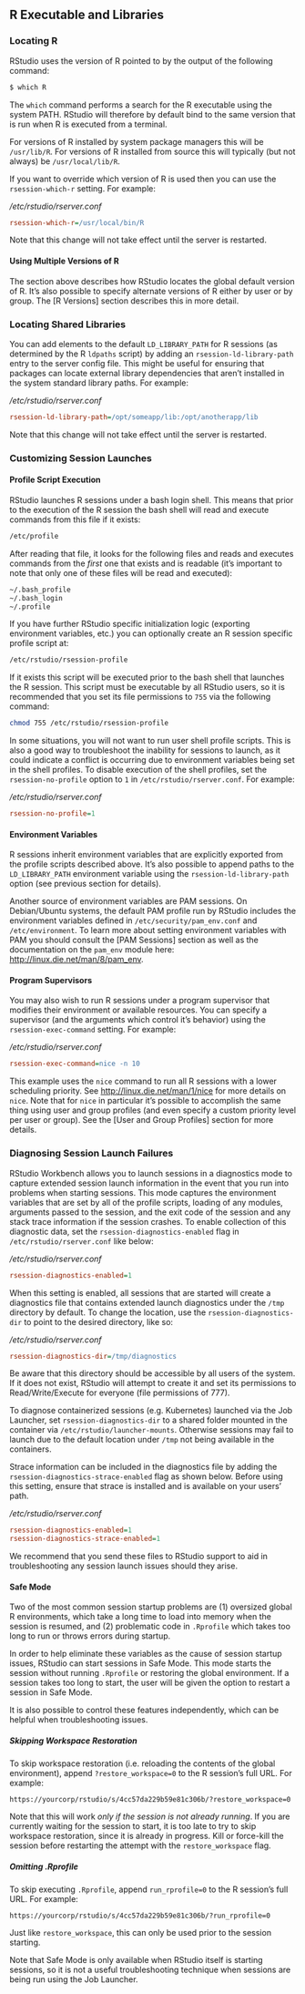 ## R Executable and Libraries

### Locating R

RStudio uses the version of R pointed to by the output of the following command:

```bash
$ which R
```

The `which` command performs a search for the R executable using the system PATH. RStudio will therefore by default bind to the same version that is run when R is executed from a terminal.

For versions of R installed by system package managers this will be `/usr/lib/R`. For versions of R installed from source this will typically (but not always) be `/usr/local/lib/R`.

If you want to override which version of R is used then you can use the `rsession-which-r` setting. For example:

*/etc/rstudio/rserver.conf*

```ini
rsession-which-r=/usr/local/bin/R
```

Note that this change will not take effect until the server is restarted.

#### Using Multiple Versions of R {.pro-header}

The section above describes how RStudio locates the global default version of R. It's also possible to specify alternate versions of R either by user or by group. The [R Versions] section describes this in more detail.

### Locating Shared Libraries

You can add elements to the default `LD_LIBRARY_PATH` for R sessions (as determined by the R `ldpaths` script) by adding an `rsession-ld-library-path` entry to the server config file. This might be useful for ensuring that packages can locate external library dependencies that aren't installed in the system standard library paths. For example:

*/etc/rstudio/rserver.conf*

```ini
rsession-ld-library-path=/opt/someapp/lib:/opt/anotherapp/lib
```

Note that this change will not take effect until the server is restarted.

### Customizing Session Launches {.pro-header}

#### Profile Script Execution

RStudio launches R sessions under a bash login shell. This means that prior to the execution of the R session the bash shell will read and execute commands  from this file if it exists:

```bash
/etc/profile
```

After reading that file, it looks for the following files and reads and executes commands from the *first* one that exists and is readable (it's important to note that only one of these files will be read and executed):

```bash
~/.bash_profile
~/.bash_login
~/.profile
```

If you have further RStudio specific initialization logic (exporting environment variables, etc.) you can optionally create an R session specific profile script at:

```bash
/etc/rstudio/rsession-profile
```

If it exists this script will be executed prior to the bash shell that launches the R session. This script must be executable by all RStudio users, so it is recommended that you set its file permissions to `755` via the following command:

```bash
chmod 755 /etc/rstudio/rsession-profile
```

In some situations, you will not want to run user shell profile scripts. This is also a good way to troubleshoot the inability for sessions to launch, as it could indicate a conflict is occurring due to environment variables being set in the shell profiles. To disable execution of the shell profiles, set the `rsession-no-profile` option to `1` in `/etc/rstudio/rserver.conf`. For example:

*/etc/rstudio/rserver.conf*

```ini
rsession-no-profile=1
```

#### Environment Variables

R sessions inherit environment variables that are explicitly exported from the  profile scripts described above. It's also possible to append paths to the `LD_LIBRARY_PATH` environment variable using the `rsession-ld-library-path` option (see previous section for details).

Another source of environment variables are PAM sessions. On Debian/Ubuntu systems, the default PAM profile run by RStudio includes the environment variables defined in `/etc/security/pam_env.conf` and `/etc/environment`. To learn more about setting environment variables with PAM you should consult the [PAM Sessions] section as well as the documentation on the `pam_env` module here: [http://linux.die.net/man/8/pam_env](http://linux.die.net/man/8/pam_env).

#### Program Supervisors

You may also wish to run R sessions under a program supervisor that modifies their environment or available resources. You can specify a supervisor (and the arguments which control it's behavior) using the `rsession-exec-command` setting. For example:

*/etc/rstudio/rserver.conf*

```ini
rsession-exec-command=nice -n 10
```

This example uses the `nice` command to run all R sessions with a lower scheduling priority. See [http://linux.die.net/man/1/nice](http://linux.die.net/man/1/nice) for more details on `nice`. Note that for `nice` in particular it's possible to accomplish the same thing using user and group profiles (and even specify a custom priority level per user or group). See the [User and Group Profiles] section for more details.

### Diagnosing Session Launch Failures {.pro-header}

RStudio Workbench allows you to launch sessions in a diagnostics mode to capture extended session launch information in the event that you run into problems when starting sessions. This mode captures the environment variables that are set by all of the profile scripts, loading of any modules, arguments passed to the session, and the exit code of the session and any stack trace information if the session crashes. To enable collection of this diagnostic data, set the `rsession-diagnostics-enabled` flag in `/etc/rstudio/rserver.conf` like below:

*/etc/rstudio/rserver.conf*

```ini
rsession-diagnostics-enabled=1
```

When this setting is enabled, all sessions that are started will create a diagnostics file that contains extended launch diagnostics under the `/tmp` directory by default. To change the location, use the `rsession-diagnostics-dir` to point to the desired directory, like so:

*/etc/rstudio/rserver.conf*

```ini
rsession-diagnostics-dir=/tmp/diagnostics
```

Be aware that this directory should be accessible by all users of the system. If it does not exist, RStudio will attempt to create it and set its permissions to Read/Write/Execute for everyone (file permissions of 777).

To diagnose containerized sessions (e.g. Kubernetes) launched via the Job Launcher, set `rsession-diagnostics-dir` to a shared folder mounted in the container via `/etc/rstudio/launcher-mounts`. Otherwise sessions may fail to launch due to the default location under `/tmp` not being available in the containers.

Strace information can be included in the diagnostics file by adding the `rsession-diagnostics-strace-enabled` flag as shown below. Before using this setting, ensure that strace is installed and is available on your users' path.

*/etc/rstudio/rserver.conf*

```ini
rsession-diagnostics-enabled=1
rsession-diagnostics-strace-enabled=1
```

We recommend that you send these files to RStudio support to aid in troubleshooting any session launch issues should they arise.

#### Safe Mode

Two of the most common session startup problems are (1) oversized global R environments, which take a long time to load into memory when the session is resumed, and (2) problematic code in `.Rprofile` which takes too long to run or throws errors during startup.

In order to help eliminate these variables as the cause of session startup issues, RStudio can start sessions in Safe Mode. This mode starts the session without running `.Rprofile` or restoring the global environment. If a session takes too long to start, the user will be given the option to restart a session in Safe Mode.

It is also possible to control these features independently, which can be helpful when troubleshooting issues.

##### Skipping Workspace Restoration

To skip workspace restoration (i.e. reloading the contents of the global environment), append `?restore_workspace=0` to the R session's full URL. For example:

    https://yourcorp/rstudio/s/4cc57da229b59e81c306b/?restore_workspace=0

Note that this will work *only if the session is not already running*. If you are currently waiting for the session to start, it is too late to try to skip workspace restoration, since it is already in progress. Kill or force-kill the session before restarting the attempt with the `restore_workspace` flag.

##### Omitting .Rprofile

To skip executing `.Rprofile`, append `run_rprofile=0` to the R session's full URL. For example:

    https://yourcorp/rstudio/s/4cc57da229b59e81c306b/?run_rprofile=0

Just like `restore_workspace`, this can only be used prior to the session starting.

Note that Safe Mode is only available when RStudio itself is starting sessions, so it is not a useful troubleshooting technique when sessions are being run using the Job Launcher.


